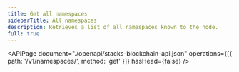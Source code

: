 ```yaml
---
title: Get all namespaces
sidebarTitle: All namespaces
description: Retrieves a list of all namespaces known to the node.
full: true
---
```


<APIPage
  document="./openapi/stacks-blockchain-api.json"
  operations={[{ path: '/v1/namespaces/', method: 'get' }]}
  hasHead={false}
/>
